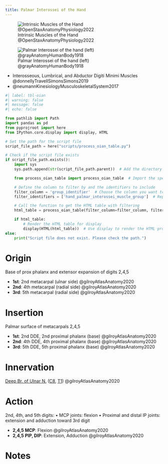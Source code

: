 ```yaml
---
title: Palmar Interossei of the Hand
---
```


![Intrinsic Muscles of the Hand @OpenStaxAnatomyPhysiology2022](/The Archive/Images/OpenStax Anatomy and Physiology 2e/fig11.28 Intrinsic Muscles of the Hand.jpeg){#fig-openstax-fig11.28}

![Palmar Interossei of the hand (left) @grayAnatomyHumanBody1918](/The Archive/Images/Gray anatomy 1918 images/Myology/image429 The Interossei volares of left hand.gif)

::: {.callout title="Reading list"}

- Interosseous, Lumbrical, and Abductor Digiti Minimi Muscles @donnellyTravellSimonsSimons2019
- @neumannKinesiologyMusculoskeletalSystem2017

:::

```python
#| label: tbl-oian
#| warning: false
#| message: false
#| echo: false

from pathlib import Path
import pandas as pd
from pyprojroot import here
from IPython.core.display import display, HTML

# Set the path for the script file
script_file_path = here("scripts/process_oian_table.py")

# Check if the script file exists
if script_file_path.exists():
    import sys
    sys.path.append(str(script_file_path.parent))  # Add the directory of the script to the system path

    from process_oian_table import process_oian_table  # Import the specific function

    # Define the column to filter by and the identifiers to include
    filter_column = 'group_identifier'  # Choose the column you want to filter by
    filter_identifiers = ['hand_palmar_interossei_muscle_group']  # Replace with actual identifiers you want to include

    # Call the function to get the HTML table with filtering
    html_table = process_oian_table(filter_column=filter_column, filter_identifiers=filter_identifiers)

    if html_table:
        # Render the HTML table for display
        display(HTML(html_table))  # Use display to render the HTML properly
else:
    print("Script file does not exist. Please check the path.")

```


# Origin {#origin}

Base of prox phalanx and extensor expansion of digits 2,4,5

- **1st**: 2nd metacarpal (ulnar side) @gilroyAtlasAnatomy2020
- **2nd**: 4th metacarpal (radial side) @gilroyAtlasAnatomy2020
- **3rd**: 5th metacarpal (radial side) @gilroyAtlasAnatomy2020



# Insertion {#insertion}

Palmar surface of metacarpals 2,4,5

- **1st**: 2nd DDE, 2nd proximal phalanx (base) @gilroyAtlasAnatomy2020
- **2nd**: 4th DDE, 4th proximal phalanx (base) @gilroyAtlasAnatomy2020
- **3rd**: 5th DDE, 5th proximal phalanx (base) @gilroyAtlasAnatomy2020



# Innervation {#innervation}

[Deep Br. of Ulnar N.]({{< var ref-deep-branch-of-ulnar-nerve.path >}}) ([C8]({{< var ref-nerve-root.c8 >}}), [T1]({{< var ref-nerve-root.t1 >}})) @gilroyAtlasAnatomy2020 

# Action {#action}

2nd, 4th, and 5th digits: • MCP joints: flexion • Proximal and distal IP joints: extension and adduction toward 3rd digit

- **2,4,5 MCP**: Flexion @gilroyAtlasAnatomy2020
- **2,4,5 PIP, DIP**: Extension, Adduction @gilroyAtlasAnatomy2020





# Notes